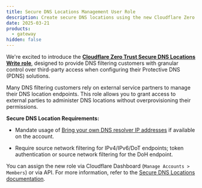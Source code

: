```yaml
---
title: Secure DNS Locations Management User Role
description: Create secure DNS locations using the new Cloudflare Zero Trust Locations Write role.
date: 2025-03-21
products:
  - gateway
hidden: false
---
```


We're excited to introduce the [**Cloudflare Zero Trust Secure DNS Locations Write role**](/cloudflare-one/connections/connect-devices/agentless/dns/locations/#secure-dns-locations), designed to provide DNS filtering customers with granular control over third-party access when configuring their Protective DNS (PDNS) solutions.

Many DNS filtering customers rely on external service partners to manage their DNS location endpoints. This role allows you to grant access to external parties to administer DNS locations without overprovisioning their permissions.

**Secure DNS Location Requirements:**

- Mandate usage of [Bring your own DNS resolver IP addresses](https://developers.cloudflare.com/cloudflare-one/connections/connect-devices/agentless/dns/locations/dns-resolver-ips/#bring-your-own-dns-resolver-ip) if available on the account.

- Require source network filtering for IPv4/IPv6/DoT endpoints; token authentication or source network filtering for the DoH endpoint.

You can assign the new role via Cloudflare Dashboard (`Manage Accounts > Members`) or via API. For more information, refer to the [Secure DNS Locations documentation](https://developers.cloudflare.com/cloudflare-one/connections/connect-devices/agentless/dns/locations/#secure-dns-locations).
